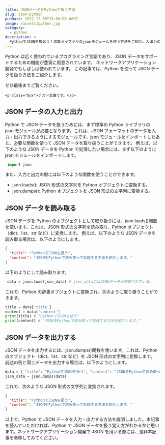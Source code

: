 ```yaml
---
title: JSONデータをPythonで扱う方法
slug: json-python
pubDate: 2022-12-09T15:00:00.000Z
image: /assets/python.jpg
category:
  - python
description: >-
  PythonでJSONを扱おう！標準ライブラリのjsonモジュールを使う方法をご紹介。入出力の際に必要な関数や、文字列をPythonオブジェクトに変換する方法も詳しく説明する予定です。
---
```


Python は広く使われているプログラミング言語であり、JSON データをサポートするための機能が豊富に用意されています。
ネットワークアプリケーション開発でもしばしば使われています。
この記事では、Python を使って JSON データを扱う方法をご紹介します。

ぜひ最後までご覧ください。

`<p class="box">テスト文章です。</p>`

## JSON データの入力と出力

Python で JSON データを扱うためには、まず標準の Python ライブラリの json モジュールが必要となります。これは、JSON フォーマットのデータを入力・出力できるようにするモジュールです。json モジュールをインポートしたあと、必要な関数を使って JSON データを取り扱うことができます。 例えば、以下のような JSON データを Python で処理したい場合には、まず以下のように json モジュールをインポートします。

```python
 import json
```

また、入力と出力の際には以下のような関数を使うことができます。

* json.loads(): JSON 形式の文字列を Python オブジェクトに変換する。
* json.dumps(): Python オブジェクトを JSON 形式の文字列に変換する。

## JSON データを読み取る

JSON データを Python のオブジェクトとして取り扱うには、json.loads()関数を使います。これは、JSON 形式の文字列を読み取り、Python オブジェクト（dict、list、str など）に変換します。 例えば、以下のような JSON データを読み取る場合は、以下のようにします。

```json
{
  "title": "PythonでJSONを扱う",
  "content": "JSONをPythonで読み取って処理する方法を紹介します。"
}
```

以下のようにして読み取ります。

```python
 data = json.load(json_data) # json_dataにはJSONデータが格納されている。
```

これで、Python の辞書オブジェクトに変換され、次のように取り扱うことができます。

```python
title = data['title']
content = data['content']
print(title) # "PythonでJSONを扱う"
print(content) # "JSONをPythonで読み取って処理する方法を紹介します。"
```

## JSON データを出力する

JSON データを出力するには、json.dumps()関数を使います。これは、Python のオブジェクト（dict、list、str など）を JSON 形式の文字列に変換します。 前述の例と同じデータを出力する場合は、以下のようにします。

```python
data = { "title": "PythonでJSONを扱う", "content": "JSONをPythonで読み取って処理する方法を紹介します。" }
json_data = json.dumps(data)
```

これで、次のような JSON 形式の文字列に変換されます。

```json
{
  "title": "PythonでJSONを扱う",
  "content": "JSONをPythonで読み取って処理する方法を紹介します。"
}
```

以上で、Python で JSON データを入力・出力する方法を説明しました。本記事を読んでいただければ、Python で JSON データを扱う覚え方がわかるかと思います。ネットワークアプリケーション開発で JSON を用いる際には、是非本記事を参照してみてください。
